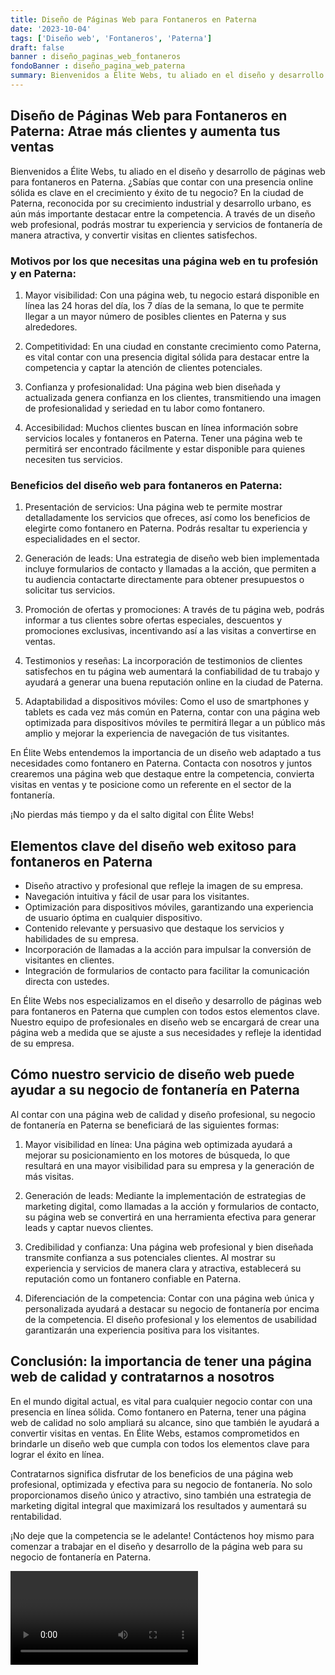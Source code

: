 ```yaml
---
title: Diseño de Páginas Web para Fontaneros en Paterna
date: '2023-10-04'
tags: ['Diseño web', 'Fontaneros', 'Paterna']
draft: false
banner : diseño_paginas_web_fontaneros
fondoBanner : diseño_pagina_web_paterna
summary: Bienvenidos a Élite Webs, tu aliado en el diseño y desarrollo de páginas web para fontaneros en Paterna. ¿Sabías que contar con una presencia online sólida es clave en el crecimiento y éxito de tu negocio? En la ciudad de Paterna, reconocida por su crecimiento industrial y desarrollo urbano, es aún más importante destacar entre la competencia. A través de un diseño web profesional, podrás mostrar tu experiencia y servicios de fontanería de manera atractiva, y convertir visitas en clientes satisfechos.
---
```


## Diseño de Páginas Web para Fontaneros en Paterna: Atrae más clientes y aumenta tus ventas

Bienvenidos a Élite Webs, tu aliado en el diseño y desarrollo de páginas web para fontaneros en Paterna. ¿Sabías que contar con una presencia online sólida es clave en el crecimiento y éxito de tu negocio? En la ciudad de Paterna, reconocida por su crecimiento industrial y desarrollo urbano, es aún más importante destacar entre la competencia. A través de un diseño web profesional, podrás mostrar tu experiencia y servicios de fontanería de manera atractiva, y convertir visitas en clientes satisfechos.

### Motivos por los que necesitas una página web en tu profesión y en Paterna:

1. Mayor visibilidad: Con una página web, tu negocio estará disponible en línea las 24 horas del día, los 7 días de la semana, lo que te permite llegar a un mayor número de posibles clientes en Paterna y sus alrededores.

2. Competitividad: En una ciudad en constante crecimiento como Paterna, es vital contar con una presencia digital sólida para destacar entre la competencia y captar la atención de clientes potenciales.

3. Confianza y profesionalidad: Una página web bien diseñada y actualizada genera confianza en los clientes, transmitiendo una imagen de profesionalidad y seriedad en tu labor como fontanero.

4. Accesibilidad: Muchos clientes buscan en línea información sobre servicios locales y fontaneros en Paterna. Tener una página web te permitirá ser encontrado fácilmente y estar disponible para quienes necesiten tus servicios.

### Beneficios del diseño web para fontaneros en Paterna:

1. Presentación de servicios: Una página web te permite mostrar detalladamente los servicios que ofreces, así como los beneficios de elegirte como fontanero en Paterna. Podrás resaltar tu experiencia y especialidades en el sector.

2. Generación de leads: Una estrategia de diseño web bien implementada incluye formularios de contacto y llamadas a la acción, que permiten a tu audiencia contactarte directamente para obtener presupuestos o solicitar tus servicios.

3. Promoción de ofertas y promociones: A través de tu página web, podrás informar a tus clientes sobre ofertas especiales, descuentos y promociones exclusivas, incentivando así a las visitas a convertirse en ventas.

4. Testimonios y reseñas: La incorporación de testimonios de clientes satisfechos en tu página web aumentará la confiabilidad de tu trabajo y ayudará a generar una buena reputación online en la ciudad de Paterna.

5. Adaptabilidad a dispositivos móviles: Como el uso de smartphones y tablets es cada vez más común en Paterna, contar con una página web optimizada para dispositivos móviles te permitirá llegar a un público más amplio y mejorar la experiencia de navegación de tus visitantes.

En Élite Webs entendemos la importancia de un diseño web adaptado a tus necesidades como fontanero en Paterna. Contacta con nosotros y juntos crearemos una página web que destaque entre la competencia, convierta visitas en ventas y te posicione como un referente en el sector de la fontanería.

¡No pierdas más tiempo y da el salto digital con Élite Webs!

<GifSeo />

<Cta />

## Elementos clave del diseño web exitoso para fontaneros en Paterna

- Diseño atractivo y profesional que refleje la imagen de su empresa.
- Navegación intuitiva y fácil de usar para los visitantes.
- Optimización para dispositivos móviles, garantizando una experiencia de usuario óptima en cualquier dispositivo.
- Contenido relevante y persuasivo que destaque los servicios y habilidades de su empresa.
- Incorporación de llamadas a la acción para impulsar la conversión de visitantes en clientes.
- Integración de formularios de contacto para facilitar la comunicación directa con ustedes.

En Élite Webs nos especializamos en el diseño y desarrollo de páginas web para fontaneros en Paterna que cumplen con todos estos elementos clave. Nuestro equipo de profesionales en diseño web se encargará de crear una página web a medida que se ajuste a sus necesidades y refleje la identidad de su empresa.

## Cómo nuestro servicio de diseño web puede ayudar a su negocio de fontanería en Paterna

Al contar con una página web de calidad y diseño profesional, su negocio de fontanería en Paterna se beneficiará de las siguientes formas:

1. Mayor visibilidad en línea: Una página web optimizada ayudará a mejorar su posicionamiento en los motores de búsqueda, lo que resultará en una mayor visibilidad para su empresa y la generación de más visitas.

2. Generación de leads: Mediante la implementación de estrategias de marketing digital, como llamadas a la acción y formularios de contacto, su página web se convertirá en una herramienta efectiva para generar leads y captar nuevos clientes.

3. Credibilidad y confianza: Una página web profesional y bien diseñada transmite confianza a sus potenciales clientes. Al mostrar su experiencia y servicios de manera clara y atractiva, establecerá su reputación como un fontanero confiable en Paterna.

4. Diferenciación de la competencia: Contar con una página web única y personalizada ayudará a destacar su negocio de fontanería por encima de la competencia. El diseño profesional y los elementos de usabilidad garantizarán una experiencia positiva para los visitantes.

## Conclusión: la importancia de tener una página web de calidad y contratarnos a nosotros

En el mundo digital actual, es vital para cualquier negocio contar con una presencia en línea sólida. Como fontanero en Paterna, tener una página web de calidad no solo ampliará su alcance, sino que también le ayudará a convertir visitas en ventas. En Élite Webs, estamos comprometidos en brindarle un diseño web que cumpla con todos los elementos clave para lograr el éxito en línea.

Contratarnos significa disfrutar de los beneficios de una página web profesional, optimizada y efectiva para su negocio de fontanería. No solo proporcionamos diseño único y atractivo, sino también una estrategia de marketing digital integral que maximizará los resultados y aumentará su rentabilidad.

¡No deje que la competencia se le adelante! Contáctenos hoy mismo para comenzar a trabajar en el diseño y desarrollo de la página web para su negocio de fontanería en Paterna.

<Video />

<CtaBot job='Fontaneros' city='Paterna'/>

<Gmaps query='Paterna+españa+maps' />